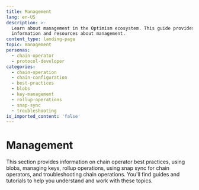 ```yaml
---
title: Management
lang: en-US
description: >-
  Learn about management in the Optimism ecosystem. This guide provides detailed
  information and resources about management.
content_type: landing-page
topic: management
personas:
  - chain-operator
  - protocol-developer
categories:
  - chain-operation
  - chain-configuration
  - best-practices
  - blobs
  - key-management
  - rollup-operations
  - snap-sync
  - troubleshooting
is_imported_content: 'false'
---
```



# Management

This section provides information on chain operator best practices, using blobs, managing keys, rollup operations, using snap sync for chain operators, and troubleshooting chain operations. You'll find guides and tutorials to help you understand and work with these topics.

<Cards>
  <Card title="Chain operator best practices" href="/operators/chain-operators/management/best-practices" />

  <Card title="Using blobs" href="/operators/chain-operators/management/blobs" />

  <Card title="Managing your keys" href="/operators/chain-operators/management/key-management" />

  <Card title="Rollup operations" href="/operators/chain-operators/management/operations" />

  <Card title="Using snap sync for chain operators" href="/operators/chain-operators/management/snap-sync" />

  <Card title="Troubleshooting: chain operations" href="/operators/chain-operators/management/troubleshooting" />
</Cards>
